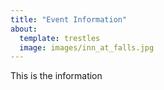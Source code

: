 ```yaml
---
title: "Event Information"
about:
  template: trestles
  image: images/inn_at_falls.jpg
---
```



This is the information

